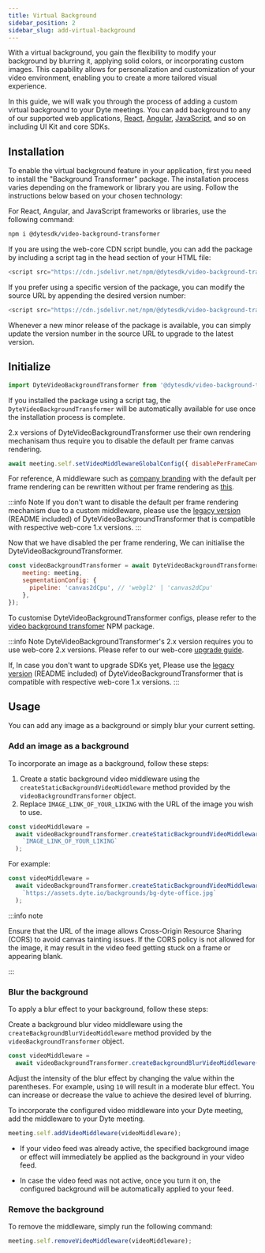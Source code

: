 ```yaml
---
title: Virtual Background
sidebar_position: 2
sidebar_slug: add-virtual-background
---
```


With a virtual background, you gain the flexibility to modify your background by blurring it, applying solid colors, or incorporating custom images. This capability allows for personalization and customization of your video environment, enabling you to create a more tailored visual experience.

In this guide, we will walk you through the process of adding a custom virtual background to your Dyte meetings. You can add background to any of our supported web applications, [React](/react-ui-kit), [Angular](/angular-ui-kit), [JavaScript](/ui-kit), and so on including UI Kit and core SDKs.

## Installation

To enable the virtual background feature in your application, first you need to install the "Background Transformer" package. The installation process varies depending on the framework or library you are using. Follow the instructions below based on your chosen technology:

For React, Angular, and JavaScript frameworks or libraries, use the following command:

```bash
npm i @dytesdk/video-background-transformer
```

If you are using the web-core CDN script bundle, you can add the package by including a script tag in the head section of your HTML file:

```js
<script src="https://cdn.jsdelivr.net/npm/@dytesdk/video-background-transformer/dist/index.iife.js"></script>
```

If you prefer using a specific version of the package, you can modify the source URL by appending the desired version number:

```js
<script src="https://cdn.jsdelivr.net/npm/@dytesdk/video-background-transformer@2.0.3/dist/index.iife.js"></script>
```

Whenever a new minor release of the package is available, you can simply update the version number in the source URL to upgrade to the latest version.

## Initialize

```js
import DyteVideoBackgroundTransformer from '@dytesdk/video-background-transformer';
```

If you installed the package using a script tag, the `DyteVideoBackgroundTransformer` will be automatically available for use once the installation process is complete.

2.x versions of DyteVideoBackgroundTransformer use their own rendering mechanisam thus require you to disable the default per frame canvas rendering.

```js
await meeting.self.setVideoMiddlewareGlobalConfig({ disablePerFrameCanvasRendering: true });
```

For reference, A middleware such as [company branding](https://github.com/dyte-in/streams-middleware-samples/blob/main/video/company-branding.js) with the default per frame rendering can be rewritten without per frame rendering as [this](https://github.com/dyte-in/streams-middleware-samples/blob/main/video/middleware-with-per-frame-rendering-disabled/company-branding.js).

:::info Note
If you don't want to disable the default per frame rendering mechanism due to a custom middleware, please use the [legacy version](https://www.npmjs.com/package/@dytesdk/video-background-transformer/v/1.1.8) (README included) of DyteVideoBackgroundTransformer that is compatible with respective web-core 1.x versions.
:::

Now that we have disabled the per frame rendering, We can initialise the DyteVideoBackgroundTransformer.

```js
const videoBackgroundTransformer = await DyteVideoBackgroundTransformer.init({
    meeting: meeting,
    segmentationConfig: {
      pipeline: 'canvas2dCpu', // 'webgl2' | 'canvas2dCpu'
    },
});

```

To customise DyteVideoBackgroundTransformer configs, please refer to the [video background transfomer](https://www.npmjs.com/package/@dytesdk/video-background-transformer?activeTab=readme) NPM package.

:::info Note
DyteVideoBackgroundTransformer's 2.x version requires you to use web-core 2.x versions. Please refer to our web-core [upgrade guide](https://docs.dyte.io/web-core/upgrade).

If, In case you don't want to upgrade SDKs yet, Please use the [legacy version](https://www.npmjs.com/package/@dytesdk/video-background-transformer/v/1.1.8) (README included) of DyteVideoBackgroundTransformer that is compatible with respective web-core 1.x versions.
:::

## Usage

You can add any image as a background or simply blur your current setting.

### Add an image as a background

To incorporate an image as a background, follow these steps:

1. Create a static background video middleware using the `createStaticBackgroundVideoMiddleware` method provided by the `videoBackgroundTransformer` object.
2. Replace `IMAGE_LINK_OF_YOUR_LIKING` with the URL of the image you wish to use.

```js
const videoMiddleware =
  await videoBackgroundTransformer.createStaticBackgroundVideoMiddleware(
    `IMAGE_LINK_OF_YOUR_LIKING`
  );
```

For example:

```js
const videoMiddleware =
  await videoBackgroundTransformer.createStaticBackgroundVideoMiddleware(
    `https://assets.dyte.io/backgrounds/bg-dyte-office.jpg`
  );
```

:::info note

Ensure that the URL of the image allows Cross-Origin Resource Sharing (CORS) to avoid canvas tainting issues. If the CORS policy is not allowed for the image, it may result in the video feed getting stuck on a frame or appearing blank.

:::

### Blur the background

To apply a blur effect to your background, follow these steps:

Create a background blur video middleware using the `createBackgroundBlurVideoMiddleware` method provided by the `videoBackgroundTransformer` object.

```js
const videoMiddleware =
  await videoBackgroundTransformer.createBackgroundBlurVideoMiddleware(10);
```

Adjust the intensity of the blur effect by changing the value within the parentheses. For example, using `10` will result in a moderate blur effect. You can increase or decrease the value to achieve the desired level of blurring.

To incorporate the configured video middleware into your Dyte meeting, add the middleware to your Dyte meeting.

```js
meeting.self.addVideoMiddleware(videoMiddleware);
```

- If your video feed was already active, the specified background image or effect will immediately be applied as the background in your video feed.

- In case the video feed was not active, once you turn it on, the configured background will be automatically applied to your feed.

### Remove the background

To remove the middleware, simply run the following command:

```js
meeting.self.removeVideoMiddleware(videoMiddleware);
```

<head>
  <title>Virtual Background Guide</title>
  <meta name="description" content="Learn how to add virtual backgrounds with Dyte's customization capabilities. Follow our guide for effective customization of virtual backgrounds."/>
</head>
